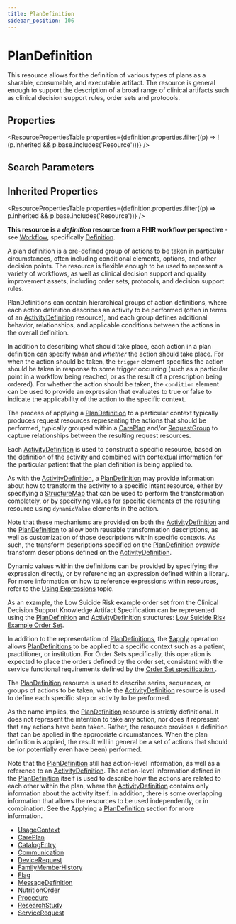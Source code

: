 ```yaml
---
title: PlanDefinition
sidebar_position: 106
---
```


# PlanDefinition

This resource allows for the definition of various types of plans as a sharable, consumable, and executable artifact. The resource is general enough to support the description of a broad range of clinical artifacts such as clinical decision support rules, order sets and protocols.

<Tabs queryString="section">
<TabItem value="schema" label="Schema" default>


## Properties


<ResourcePropertiesTable properties={definition.properties.filter((p) => !(p.inherited && p.base.includes('Resource')))} />

## Search Parameters

<SearchParamsTable searchParams={definition.searchParameters} />

## Inherited Properties

<ResourcePropertiesTable properties={definition.properties.filter((p) => p.inherited && p.base.includes('Resource'))} />

</TabItem>
  <TabItem value="usage" label="Usage">
    <div> <a name="bnc"></a>  <p><strong>This resource is a <em>definition</em> resource from a FHIR workflow perspective</strong> - see <a href="https://www.hl7.org/fhir/workflow.html">Workflow</a>, specifically <a href="https://www.hl7.org/fhir/workflow.html#definition">Definition</a>.</p>  <p>A plan definition is a pre-defined group of actions to be taken in particular circumstances, often including conditional elements, options, and other decision points. The resource is flexible enough to be used to represent a variety of workflows, as well as clinical decision support and quality improvement assets, including order sets, protocols, and decision support rules.</p>  <p>PlanDefinitions can contain hierarchical groups of action definitions, where each action definition describes an activity to be performed (often in terms of an <a href="/docs/api/fhir/resources/activitydefinition">ActivityDefinition</a> resource), and each group defines additional behavior, relationships, and applicable conditions between the actions in the overall definition.</p>  <p>In addition to describing what should take place, each action in a plan definition can specify <i>when</i> and <i>whether</i> the action should take place. For when the action should be taken, the <code>trigger</code> element specifies the action should be taken in response to some trigger occurring (such as a particular point in a workflow being reached, or as the result of a prescription being ordered). For whether the action should be taken, the <code>condition</code> element can be used to provide an expression that evaluates to true or false to indicate the applicability of the action to the specific context.</p>  <p>The process of applying a <a href="/docs/api/fhir/resources/plandefinition">PlanDefinition</a> to a particular context typically produces request resources representing the actions that should be performed, typically grouped within a <a href="/docs/api/fhir/resources/careplan">CarePlan</a> and/or <a href="/docs/api/fhir/resources/requestgroup">RequestGroup</a> to capture relationships between the resulting request resources.</p>  <p>Each <a href="/docs/api/fhir/resources/activitydefinition">ActivityDefinition</a> is used to construct a specific resource, based on the definition of the activity and combined with contextual information for the particular patient that the plan definition is being applied to.</p>  <p>As with the <a href="/docs/api/fhir/resources/activitydefinition">ActivityDefinition</a>, a <a href="/docs/api/fhir/resources/plandefinition">PlanDefinition</a> may provide information about how to transform the activity to a specific intent resource, either by specifying a <a href="/docs/api/fhir/resources/structuremap">StructureMap</a> that can be used to perform the transformation completely, or by specifying values for specific elements of the resulting resource using <code>dynamicValue</code> elements in the action.</p>  <p>Note that these mechanisms are provided on both the <a href="/docs/api/fhir/resources/activitydefinition">ActivityDefinition</a> and the <a href="/docs/api/fhir/resources/plandefinition">PlanDefinition</a> to allow both reusable transformation descriptions, as well as customization of those descriptions within specific contexts. As such, the transform descriptions specified on the <a href="/docs/api/fhir/resources/plandefinition">PlanDefinition</a> <i>override</i> transform descriptions defined on the <a href="/docs/api/fhir/resources/activitydefinition">ActivityDefinition</a>.</p>  <p>Dynamic values within the definitions can be provided by specifying the expression directly, or by referencing an expression defined within a library. For more information on how to reference expressions within resources, refer to the <a href="https://www.hl7.org/fhir/clinicalreasoning-topics-using-expressions.html">Using <a href="/docs/api/fhir/datatypes/expression">Expressions</a></a> topic.</p>  <p>As an example, the Low Suicide Risk example order set from the Clinical Decision Support Knowledge Artifact Specification can be represented using the <a href="/docs/api/fhir/resources/plandefinition">PlanDefinition</a> and <a href="/docs/api/fhir/resources/activitydefinition">ActivityDefinition</a> structures: <a href="https://www.hl7.org/fhir/plandefinition-example.html">Low Suicide Risk Example Order Set</a>.</p>  <p>In addition to the representation of <a href="/docs/api/fhir/resources/plandefinition">PlanDefinitions</a>, the <a href="https://www.hl7.org/fhir/plandefinition-operation-apply.html">$apply</a> operation allows <a href="/docs/api/fhir/resources/plandefinition">PlanDefinitions</a> to be applied to a specific context such as a patient, practitioner, or institution. For Order Sets specifically, this operation is expected to place the orders defined by the order set, consistent with the service functional requirements defined by the <a href="http://www.hl7.org/implement/standards/product_brief.cfm?product_id=287">Order Set specification </a>.</p>  </div>
    </TabItem>
  <TabItem value="relationships" label="Relationships">
    <div>  <p>The <a href="/docs/api/fhir/resources/plandefinition">PlanDefinition</a> resource is used to describe series, sequences, or groups of actions to be taken, while the <a href="/docs/api/fhir/resources/activitydefinition">ActivityDefinition</a> resource is used to define each specific step or activity to be performed.</p>  <p>As the name implies, the <a href="/docs/api/fhir/resources/plandefinition">PlanDefinition</a> resource is strictly definitional. It does not represent the intention to take any action, nor does it represent that any actions have been taken. Rather, the resource provides a definition that can be applied in the appropriate circumstances. When the plan definition is applied, the result will in general be a set of actions that should be (or potentially even have been) performed.</p>  <p>Note that the <a href="/docs/api/fhir/resources/plandefinition">PlanDefinition</a> still has action-level information, as well as a reference to an <a href="/docs/api/fhir/resources/activitydefinition">ActivityDefinition</a>. The action-level information defined in the <a href="/docs/api/fhir/resources/plandefinition">PlanDefinition</a> itself is used to describe how the actions are related to each other within the plan, where the <a href="/docs/api/fhir/resources/activitydefinition">ActivityDefinition</a> contains only information about the activity itself. In addition, there is some overlapping information that allows the resources to be used independently, or in combination. See the Applying a <a href="/docs/api/fhir/resources/plandefinition">PlanDefinition</a> section for more information.</p>  </div>
    </TabItem>
  
  <TabItem value="referencedBy" label="Referenced By">
    <ul><li><a href="https://www.hl7.org/fhir/metadatatypes.html#UsageContext">UsageContext</a></li>
<li><a href="/docs/api/fhir/resources/careplan">CarePlan</a></li>
<li><a href="/docs/api/fhir/resources/catalogentry">CatalogEntry</a></li>
<li><a href="/docs/api/fhir/resources/communication">Communication</a></li>
<li><a href="/docs/api/fhir/resources/devicerequest">DeviceRequest</a></li>
<li><a href="/docs/api/fhir/resources/familymemberhistory">FamilyMemberHistory</a></li>
<li><a href="/docs/api/fhir/resources/flag">Flag</a></li>
<li><a href="/docs/api/fhir/resources/messagedefinition">MessageDefinition</a></li>
<li><a href="/docs/api/fhir/resources/nutritionorder">NutritionOrder</a></li>
<li><a href="/docs/api/fhir/resources/procedure">Procedure</a></li>
<li><a href="/docs/api/fhir/resources/researchstudy">ResearchStudy</a></li>
<li><a href="/docs/api/fhir/resources/servicerequest">ServiceRequest</a></li></ul>
    </TabItem>

</Tabs>
